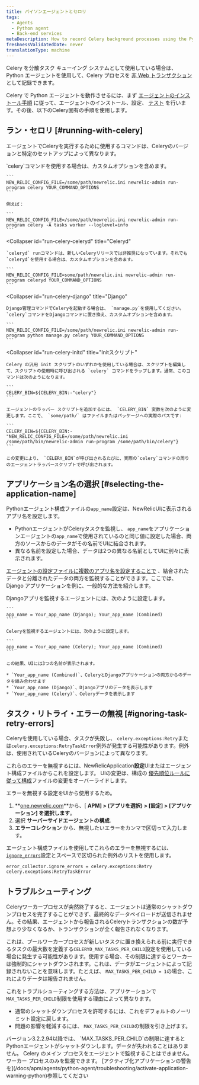 ```yaml
---
title: パイソンエージェントとセロリ
tags:
  - Agents
  - Python agent
  - Back-end services
metaDescription: How to record Celery background processes using the Python agent.
freshnessValidatedDate: never
translationType: machine
---
```


Celery を分散タスク キューイング システムとして使用している場合は、Python エージェントを使用して、Celery プロセスを [非 Web トランザクション](/docs/apm/transactions/intro-transactions/monitor-background-processes-other-non-web-transactions)として記録できます。

Celery で Python エージェントを動作させるには、まず [エージェントのインストール手順](/docs/agents/python-agent/installation-and-configuration/python-agent-installation) に従って、エージェントのインストール、設定、 [テスト](/docs/agents/python-agent/installation-and-configuration/testing-python-agent) を行います。その後、以下のCelery固有の手順を使用します。

## ラン・セロリ [#running-with-celery]

エージェントでCeleryを実行するために使用するコマンドは、Celeryのバージョンと特定のセットアップによって異なります。

<CollapserGroup>
  <Collapser
    id="run-celery-celery"
    title="セロリ"
  >
    `celery`コマンドを使用する場合は、カスタムオプションを含めます。

    ```
    NEW_RELIC_CONFIG_FILE=/some/path/newrelic.ini newrelic-admin run-program celery YOUR_COMMAND_OPTIONS
    ```

    例えば：

    ```
    NEW_RELIC_CONFIG_FILE=/some/path/newrelic.ini newrelic-admin run-program celery -A tasks worker --loglevel=info
    ```
  </Collapser>

  <Collapser
    id="run-celery-celeryd"
    title="Celeryd"
  >
    `celeryd` runコマンドは、新しいCeleryリリースでは非推奨になっています。それでも`celeryd`を使用する場合は、カスタムオプションを含めます。

    ```
    NEW_RELIC_CONFIG_FILE=some/path/newrelic.ini newrelic-admin run-program celeryd YOUR_COMMAND_OPTIONS
    ```
  </Collapser>

  <Collapser
    id="run-celery-django"
    title="Django"
  >
    Django管理コマンドでCeleryを起動する場合は、 `manage.py`を使用してください。 `celery`コマンドをDjangoコマンドに置き換え、カスタムオプションを含めます。

    ```
    NEW_RELIC_CONFIG_FILE=/some/path/newrelic.ini newrelic-admin run-program python manage.py celery YOUR_COMMAND_OPTIONS
    ```
  </Collapser>

  <Collapser
    id="run-celery-initd"
    title="Initスクリプト"
  >
    Celery の汎用 init スクリプトのいずれかを使用している場合は、スクリプトを編集して、スクリプトの使用時に呼び出される `celery` コマンドをラップします。通常、このコマンドは次のようになります。

    ```
    CELERY_BIN=${CELERY_BIN:-"celery"}
    ```

    エージェントのラッパー スクリプトを追加するには、 `CELERY_BIN` 変数を次のように変更します。ここで、 `some/path/` はファイルまたはパッケージへの実際のパスです:

    ```
    CELERY_BIN=${CELERY_BIN:-"NEW_RELIC_CONFIG_FILE=/some/path/newrelic.ini /some/path/bin/newrelic-admin run-program /some/path/bin/celery"}
    ```

    この変更により、 `CELERY_BIN`が呼び出されるたびに、実際の`celery`コマンドの周りのエージェントラッパースクリプトで呼び出されます。
  </Collapser>
</CollapserGroup>

## アプリケーション名の選択 [#selecting-the-application-name]

Pythonエージェント構成ファイルの`app_name`設定は、NewRelicUIに表示されるアプリ名を設定します。

* PythonエージェントがCeleryタスクを監視し、 `app_name`をアプリケーションエージェントの`app_name`で使用されているのと同じ値に設定した場合、両方のソースからのデータがその名前でUIに結合されます。
* 異なる名前を設定した場合、データは2つの異なる名前としてUIに別々に表示されます。

[エージェントの設定ファイルに複数のアプリ名を設定することで](/docs/agents/manage-apm-agents/app-naming/use-multiple-names-app) 、結合されたデータと分離されたデータの両方を監視することができます。ここでは、Django アプリケーションを例に、一般的な方法を紹介します。

<CollapserGroup>
  <Collapser
    id="multiple-app-names"
    title="複数のアプリケーション名の使用"
  >
    Djangoアプリを監視するエージェントには、次のように設定します。

    ```
    app_name = Your_app_name (Django); Your_app_name (Combined)
    ```

    Celeryを監視するエージェントには、次のように設定します。

    ```
    app_name = Your_app_name (Celery); Your_app_name (Combined)
    ```

    この結果、UIには3つの名前が表示されます。

    * `Your_app_name (Combined)`、CeleryとDjangoアプリケーションの両方からのデータを組み合わせます
    * `Your_app_name (Django)`、Djangoアプリのデータを表示します
    * `Your_app_name (Celery)`、Celeryデータを表示します
  </Collapser>
</CollapserGroup>

## タスク・リトライ・エラーの無視 [#ignoring-task-retry-errors]

Celeryを使用している場合、タスクが失敗し、 `celery.exceptions:Retry`または`celery.exceptions:RetryTaskError`例外が発生する可能性があります。例外は、使用されているCeleryのバージョンによって異なります。

これらのエラーを無視するには、NewRelicApplication**設定**UIまたはエージェント構成ファイルからこれを設定します。 UIの変更は、構成の [優先順位ルールに従って構成](/docs/agents/python-agent/installation-configuration/python-agent-configuration#options)ファイルの変更をオーバーライドします。

エラーを無視する設定をUIから使用するため。

1. **[one.newrelic.com](https://one.newrelic.com/all-capabilities)**から、\[ **APM] > (アプリを選択) > \[設定] > \[アプリケーション] を選択します**。
2. 選択 **サーバーサイドエージェントの構成**.
3. **エラーコレクション** から、無視したいエラーをカンマで区切って入力します。

エージェント構成ファイルを使用してこれらのエラーを無視するには、 [`ignore_errors`](/docs/agents/python-agent/installation-configuration/python-agent-configuration#error-ignore)設定とスペースで区切られた例外のリストを使用します。

```
error_collector.ignore_errors = celery.exceptions:Retry celery.exceptions:RetryTaskError
```

## トラブルシューティング

Celeryワーカープロセスが突然終了すると、エージェントは通常のシャットダウンプロセスを完了することができず、最終的なデータペイロードが送信されません。その結果、エージェントから報告されるCeleryトランザクションの数が予想より少なくなるか、トランザクションが全く報告されなくなります。

これは、プールワーカープロセスが新しいタスクに置き換えられる前に実行できるタスクの最大数を定義する`CELERYD_MAX_TASKS_PER_CHILD`設定を使用している場合に発生する可能性があります。使用する場合、その制限に達するとワーカーは強制的にシャットダウンされます。これは、データがエージェントによって記録されないことを意味します。たとえば、 `MAX_TASKS_PER_CHILD = 1`の場合、これによりデータは報告されません。

これをトラブルシューティングする方法は、アプリケーションで`MAX_TASKS_PER_CHILD`制限を使用する理由によって異なります。

* 通常のシャットダウンプロセスを許可するには、これをデフォルトのノーリミット設定に戻します。
* 問題の影響を軽減するには、 `MAX_TASKS_PER_CHILD`の制限を引き上げます。

<Callout variant="important">
  バージョン3.2.2.94以降では、 `MAX_TASKS_PER_CHILD`の制限に達するとPythonエージェントがシャットダウンします。データが失われることはありません。
</Callout>

<Callout variant="important">
  Celery のメイン プロセスをエージェントで監視することはできません。ワーカー プロセスのみを監視できます。 [アクティブ化アプリケーションの警告を](/docs/apm/agents/python-agent/troubleshooting/activate-application-warning-python)参照してください
</Callout>
